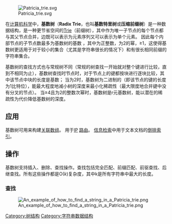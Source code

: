 {{Unreferenced |time=2010-02-10T07:36:34+00:00 }}
[[File:Patricia_trie.svg|thumb]]

在[[计算机科学|计算机科学]]中，'''基数树'''（'''Radix Trie'''，也叫'''基数特里树'''或'''压缩前缀树'''）是一种数据结构，是一种更节省空间的[[Trie|Trie]]（前缀树），其中作为唯一子节点的每个节点都与其父节点合并，边既可以表示为元素序列又可以表示为单个元素。 因此每个内部节点的子节点数最多为基数树的基数{{mvar|r}} ，其中{{mvar|r}}为正整数，{{mvar|x}}为2的幂，{{mvar|x}}≥1，这使得基数树更适用于对于较小的集合（尤其是字符串很长的情况下）和有很长相同前缀的字符串集合。

基数树的查找方式也与常规树不同（常规的树查找一开始就对整个键进行比较，直到不相同为止），基数树查找时节点时，对于节点上的键都按块进行逐块比较，其中该节点中块的长度是基数{{mvar|r}}； 当{{mvar|r}}为2时，基数树为二进制的（即该节点的键的长度为1比特位），能最大程度地减小树的深度来最小化稀疏性（最大限度地合并键中没有分叉的节点）。 当{{mvar|r}}≥4且为2的整数次幂时，基数树是r元基数树，能以潜在的稀疏性为代价降低基数树的深度。

== 应用 ==

基数树可用来构建[[关联数组|关联数组]]。
用于[[IP地址|IP]] [[路由|路由]]。
[[信息检索|信息检索]]中用于文本文档的[[倒排索引|倒排索引]]。

== 操作 ==

基数树支持插入、删除、查找操作。查找包括完全匹配、前缀匹配、前驱查找、后继查找。所有这些操作都是O(''k'')复杂度，其中k是所有字符串中最大的长度。

=== 查找 ===
[[File:An_example_of_how_to_find_a_string_in_a_Patricia_trie.png|thumb]]

{{计算机科学中的树}}
{{compu-stub}}

[[Category:树结构|Category:树结构]]
[[Category:字符串数据结构|Category:字符串数据结构]]
